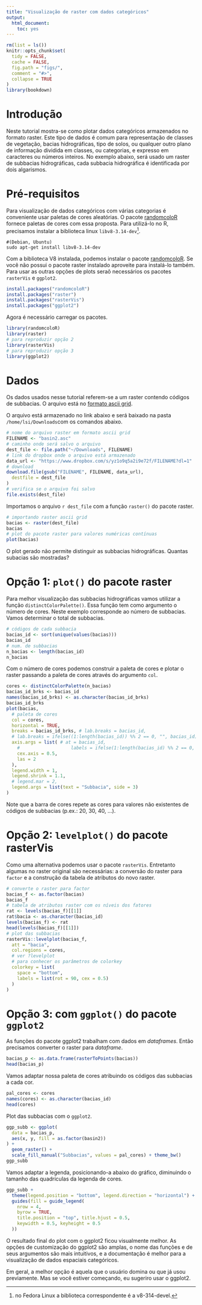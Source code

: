 ```yaml
---
title: "Visualização de raster com dados categóricos"
output: 
  html_document: 
    toc: yes
---
```


```r
rm(list = ls())
knitr::opts_chunk$set(
  tidy = FALSE,
  cache = FALSE,
  fig.path = "figs/",
  comment = "#>",
  collapse = TRUE
)
library(bookdown)
```


# Introdução 

Neste tutorial mostra-se como plotar dados categóricos armazenados no formato raster.
Este tipo de dados é comum para representação de classes de vegetação, bacias hidrográficas, tipo de solos, ou qualquer outro plano de informação dividida em classes, ou categorias, e expresso em caracteres ou números inteiros. No exemplo abaixo, será usado um raster de subbacias hidrográficas, cada subbacia hidrográfica é identificada por dois algarismos.


# Pré-requisitos

Para visualização de dados categóricos com várias categorias é conveniente usar paletas de cores aleatórias. O pacote [randomcoloR](https://cran.r-project.org/web/packages/randomcoloR/) fornece paletas de cores com essa proposta. Para utilizá-lo no R, precisamos instalar a biblioteca linux `libv8-3.14-dev`[^1].


[^1]: no Fedora Linux a biblioteca correspondente é a v8-314-devel.

```
#(Debian, Ubuntu)
sudo apt-get install libv8-3.14-dev
```

Com a biblioteca V8 instalada, podemos instalar o pacote [randomcoloR](https://cran.r-project.org/web/packages/randomcoloR/).
Se você não possui o pacote raster instalado aproveite para instalá-lo também.
Para usar as outras opções de plots seraõ necessários os pacotes `rasterVis` e `ggplot2`.


```r
install.packages("randomcoloR")
install.packages("raster")
install.packages("rasterVis")
install.packages("ggplot2")
```

Agora é necessário carregar os pacotes.

```r
library(randomcoloR)
library(raster)
# para reproduzir opção 2
library(rasterVis)
# para reproduzir opção 3
library(ggplot2)
```


# Dados

Os dados usados nesse tutorial referem-se a um raster contendo códigos de subbacias. O arquivo está no [formato ascii grid](https://en.wikipedia.org/wiki/Esri_grid).

O arquivo está armazenado no link abaixo e será baixado na pasta `/home/lsi/Downloads`com os comandos abaixo.

```r
# nome do arquivo raster em formato ascii grid
FILENAME <- "basin2.asc"
# caminho onde será salvo o arquivo
dest_file <- file.path("~/Downloads", FILENAME)
# link do dropbox onde o arquivo está armazenado
data_url <- "https://www.dropbox.com/s/yz1o9q5a2i9e72f/FILENAME?dl=1"
# download
download.file(gsub("FILENAME", FILENAME, data_url),
  destfile = dest_file
)
# verifica se o arquivo foi salvo
file.exists(dest_file)
```

Importamos o arquivo `r dest_file` com a função `raster()` do pacote raster.

```r
# importando raster ascii grid
bacias <- raster(dest_file)
bacias
# plot do pacote raster para valores numéricas contínuas
plot(bacias)
```

O plot gerado não permite distinguir as subbacias hidrográficas. Quantas subacias são mostradas?

# Opção 1: `plot()` do pacote raster

Para melhor visualização das subbacias hidrográficas vamos utilizar a função `distinctColorPalette()`. Essa função tem como argumento o número de cores. Neste exemplo corresponde ao número de subbacias. Vamos determinar o total de subbacias.

```r
# códigos de cada subbacia
bacias_id <- sort(unique(values(bacias)))
bacias_id
# num. de subbacias
n_bacias <- length(bacias_id)
n_bacias
```

Com o número de cores podemos construir a paleta de cores e plotar o raster passando a paleta de cores através do argumento `col`.

```r
cores <- distinctColorPalette(n_bacias)
bacias_id_brks <- bacias_id
names(bacias_id_brks) <- as.character(bacias_id_brks)
bacias_id_brks
plot(bacias,
  # paleta de cores
  col = cores,
  horizontal = TRUE,
  breaks = bacias_id_brks, # lab.breaks = bacias_id,
  # lab.breaks = ifelse((1:length(bacias_id)) %% 2 == 0, "", bacias_id),
  axis.args = list( # at = bacias_id,
    #                   labels = ifelse(1:length(bacias_id) %% 2 == 0, " ", bacias_id),
    cex.axis = 0.5,
    las = 2
  ),
  legend.width = 1,
  legend.shrink = 1.1,
  # legend.mar = 2,
  legend.args = list(text = "Subbacia", side = 3)
)
```

Note que a barra de cores repete as cores para valores não existentes de códigos de subbacias (p.ex.: 20, 30, 40, ...).

# Opção 2: `levelplot()` do pacote rasterVis

Como uma alternativa podemos usar o pacote `rasterVis`. Entretanto algumas no raster original são necessárias: a conversão do raster para `factor` e a construção da tabela de atributos do novo raster.

```r
# converte o raster para factor
bacias_f <- as.factor(bacias)
bacias_f
# tabela de atributos raster com os níveis dos fatores
rat <- levels(bacias_f)[[1]]
rat$bacia <- as.character(bacias_id)
levels(bacias_f) <- rat
head(levels(bacias_f)[[1]])
# plot das subbacias
rasterVis::levelplot(bacias_f,
  att = "bacia",
  col.regions = cores,
  # ver ?levelplot
  # para conhecer os parâmetros de colorkey
  colorkey = list(
    space = "bottom",
    labels = list(rot = 90, cex = 0.5)
  )
)
```

# Opção 3: com `ggplot()` do pacote `ggplot2`

As funções do pacote ggplot2 trabalham com dados em *dataframes*. Então precisamos converter o raster para *dataframe*.

```r
bacias_p <- as.data.frame(rasterToPoints(bacias))
head(bacias_p)
```

Vamos adaptar nossa paleta de cores atribuindo os códigos das subbacias a cada cor.

```r
pal_cores <- cores
names(cores) <- as.character(bacias_id)
head(cores)
```

Plot das subbacias com o `ggplot2`.

```r
ggp_subb <- ggplot(
  data = bacias_p,
  aes(x, y, fill = as.factor(basin2))
) +
  geom_raster() +
  scale_fill_manual("Subbacias", values = pal_cores) + theme_bw()
ggp_subb
```

Vamos adaptar a legenda, posicionando-a abaixo do gráfico, diminuindo o tamanho das quadrículas da legenda de cores.

```r
ggp_subb +
  theme(legend.position = "bottom", legend.direction = "horizontal") +
  guides(fill = guide_legend(
    nrow = 4,
    byrow = TRUE,
    title.position = "top", title.hjust = 0.5,
    keywidth = 0.5, keyheight = 0.5
  ))
```

O resultado final do plot com o ggplot2 ficou visualmente melhor. As opções de customização do ggplot2 são amplas, o nome das funções e de seus argumentos são mais intuitivos, e a documentação é melhor para a visualização de dados espaciais categóricos.

Em geral, a melhor opção é aquela que o usuário domina ou que já usou previamente. Mas se você estiver começando, eu sugeriro usar o ggplot2.


